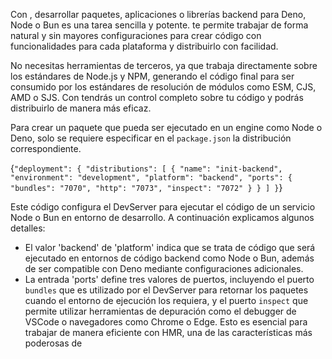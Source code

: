 
<DocHeader pretitle="Backend" title="Programación Backend" />

Con <BeyondJS/>, desarrollar paquetes, aplicaciones o librerías backend para Deno,
Node o Bun es una tarea sencilla y potente. <BeyondJS/> te permite trabajar de forma
natural y sin mayores configuraciones para crear código con funcionalidades para cada
plataforma y distribuirlo con facilidad.

No necesitas herramientas de terceros,
ya que <BeyondJS/> trabaja directamente sobre los estándares de Node.js y NPM,
generando el código final para ser consumido por los estándares de resolución
de módulos como ESM, CJS, AMD o SJS. Con <BeyondJS/> tendrás un control completo
sobre tu código y podrás distribuirlo de manera más eficaz.

Para crear un paquete que pueda ser ejecutado en un engine como Node o Deno,
solo se requiere especificar en el
`package.json` la distribución correspondiente.

<CodeBox title="package.json" language="json">

{`"deployment": {
    "distributions": [
      {
        "name": "init-backend",
        "environment": "development",
        "platform": "backend",
        "ports": {
          "bundles": "7070",
          "http": "7073",
          "inspect": "7072"
        }
      }
    ]
  }`}

</CodeBox>

Este código configura el DevServer para ejecutar el código de un servicio
Node o Bun en entorno de desarrollo. A continuación explicamos algunos detalles:

-   El valor 'backend' de 'platform' indica que se trata de código que será ejecutado en entornos
    de código backend como Node o Bun,
    además de ser compatible con Deno mediante configuraciones adicionales.
-   La entrada 'ports' define tres valores de puertos, incluyendo el puerto
    `bundles` que es utilizado por el DevServer para retornar los paquetes cuando
    el entorno de ejecución los requiera, y el puerto `inspect` que permite utilizar
    herramientas de depuración como el debugger de VSCode o navegadores como Chrome o Edge.
    Esto es esencial para trabajar de manera eficiente con HMR, una de las características
    más poderosas de <BeyondJS/>

<Title tag="h2" text="Formato de empaquetamiento" />

Aunque la experiencia de desarrollo para el
programador es el estándar de EcmaScript Modules (ESM),
el DevServer de BeyondJS genera los bundles para plataformas
Backend en el formato de CommonJS por defecto.
Esto se debe a la gran cantidad de paquetes que
utilizan este formato y a que Node.js aún no brinda soporte
completo para el código con formato EcmaScript.

Sin embargo, modificar el formato de empaquetamiento es
sumamente sencillo. Sólo debes agregar una propiedad
"bundles" en la distribución para indicar el modo en el
que se espera que se generen los bundles.

Por ejemplo, si deseas trabajar con Deno y que los bundles
de tu paquete puedan ser consumidos con "http imports",
sólo debes agregar el siguiente punto de entrada a la
distribución en el package.json:

<Code language="json">

{`"bundles": {
    "mode": "esm"
}`}

</Code>

Con este ajuste en el `package.json`, el DevServer automatizará el proceso
de empaquetado del código sin necesidad de reiniciar ningún servicio,
ya que lo hace en tiempo real.

<CodeBox title="package.json" language="json">

{`"deployment": {
    "distributions": [
      {
        "name": "init-backend",
        "environment": "development",
        "platform": "backend",
        "bundles": {
            "mode": "esm"
        }
        "ports": {
          "bundles": "7070",
          "http": "7073",
          "inspect": "7072"
        }
      }
    ]
  }`}

</CodeBox>

De este modo, la distribución en el `package.json` quedaria de la siguiente forma:
Además, el DevServer de <BeyondJS/>
ofrece la posibilidad de configurar múltiples distribuciones
y probar el empaquetamiento del código simultáneamente,
lo que es altamente eficiente en términos de tiempo y productividad
para desarrolladores que buscan crear paquetes que sean consumidos
por cualquier entorno (¡tambien para quienes no!).
